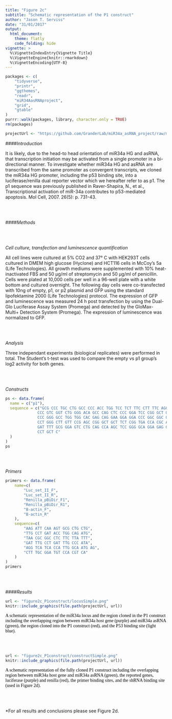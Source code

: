 ```yaml
---
title: "Figure 2c"
subtitle: "Schematic representation of the P1 construct"
author: "Jason T. Serviss"
date: "31/01/2017"
output:
  html_document:
    theme: flatly
    code_folding: hide
vignette: >
  %\VignetteIndexEntry{Vignette Title}
  %\VignetteEngine{knitr::rmarkdown}
  %\VignetteEncoding{UTF-8}
---
```


<style> 
.caption { 
  color: Black; 
  font-family: "Times New Roman", Times, serif;
  font-size: 1.0em; 
}
</style>

```r

packages <- c(
    "tidyverse",
    "printr",
    "ggthemes",
    "readr",
    "miR34AasRNAproject",
    "grid",
    "gtable"
)
purrr::walk(packages, library, character.only = TRUE)
rm(packages)

```

```r

projectUrl <- "https://github.com/GranderLab/miR34a_asRNA_project/raw/master/inst/"

```

####_Introduction_

It is likely, due to the head-to head orientation of miR34a HG and asRNA, that transcription initiation may be activated from a single promoter in a bi-directional manner. To investigate whether miR34a HG and asRNA are transcribed from the same promoter as convergent transcripts, we cloned the miR34a HG promoter, including the p53 binding site, into a luciferase/renilla dual reporter vector which we hereafter refer to as p1. The p1 sequence was previously published in Raver-Shapira, N., et al., Transcriptional activation of miR-34a contributes to p53-mediated apoptosis. Mol Cell, 2007. 26(5): p. 731-43.

<br></br>

####_Methods_

<br></br>

_Cell culture, transfection and luminescence quantification_

All cell lines were cultured at 5% CO2 and 37° C with HEK293T cells cultured in DMEM high glucose (Hyclone) and HCT116 cells in McCoy’s 5a (Life Technologies). All growth mediums were supplemented with 10% heat-inactivated FBS and 50 μg/ml of streptomycin and 50 μg/ml of penicillin. Cells were plated at 10,000 cells per well in a 96-well plate with a white bottom and cultured overnight. The following day cells were co-transfected with 10ng of empty, p1, or p2 plasmid and GFP using the standard lipofektamine 2000 (Life Technologies) protocol. The expression of GFP and luminescence was measured 24 h post transfection by using the Dual-Glo Luciferase Assay System (Promega) and detected by the GloMax-Multi+ Detection System (Promega). The expression of luminescence was normalized to GFP.

<br></br>

_Analysis_

Three independant experiments (biological replicates) were performed in total. The Student's t-test was used to compare the empty vs p1 group's log2 activity for both genes.

<br></br>

_Constructs_

```r

ps <- data.frame(
  name = c("p1"),
  sequence = c("GCG CCC TGC CTG GCC CCC ACC TGG TCC TCT TTC CTT TTC AGG TGG AGG AGA TGC CGC TGT
              CCC GTC GGT CTG GGG ACA GCC CAG CTC CCC GGA TCC CGG GCT GGA GAG ACG CGT CGC GGC   
              CCC GGG GCC TGG TGG CAC GAG CAG GAA GGA GGA CCC GGC GGC GGG CTC TGC CTG GGC TTG 
              CCT GGG CTT GTT CCG AGC CGG GCT GCT TCT CGG TGA CCA CGC AGA TCG GGG GCA TTT GGA
              GAT TTT GCG GGA GTC CTG CAG CCA AGC TCC GGG GCA GGA GAG GCC TGG AAG CCT GCA CTA
              CCT GCT C"
  )
)
ps

```

<br></br>

_Primers_

```r

primers <- data.frame(
    name=c(
        "Luc_set_II_F",
        "Luc_set_II_R",
        "Renilla_pBiDir_F1",
        "Renilla_pBiDir_R1",
        "B-actin_F",
        "B-actin_R"
    ),
    sequence=c(
        "AAG ATT CAA AGT GCG CTG CTG",
        "TTG CCT GAT ACC TGG CAG ATG",
        "TAA CGC GGC CTC TTC TTA TTT",
        "GAT TTG CCT GAT TTG CCC ATA",
        "AGG TCA TCA CCA TTG GCA ATG AG",
        "CTT TGC GGA TGT CCA CGT CA"
    )
)
primers

```

<br></br>

####_Results_

```r

url <- "figure2c_P1construct/locusSimple.png"
knitr::include_graphics(file.path(projectUrl, url))

```

<div class="caption">
A schematic representation of the miR34a locus and the region cloned in the P1 construct including the overlapping region between miR34a host gene (purple) and miR34a asRNA (green), the region cloned into the P1 construct (red), and the P53 binding site (light blue).
</div>

<br></br>

```r

url <- "figure2c_P1construct/constructSimple.png"
knitr::include_graphics(file.path(projectUrl, url))

```

<div class="caption">
A schematic representation of the fully cloned P1 construct including the overlapping region between miR34a host gene and miR34a asRNA (green), the reported genes, luciferase (purple) and renilla (red), the primer binding sites, and the shRNA binding site (used in Figure 2d).
</div>

<br></br>

*For all results and conclusions please see Figure 2d.